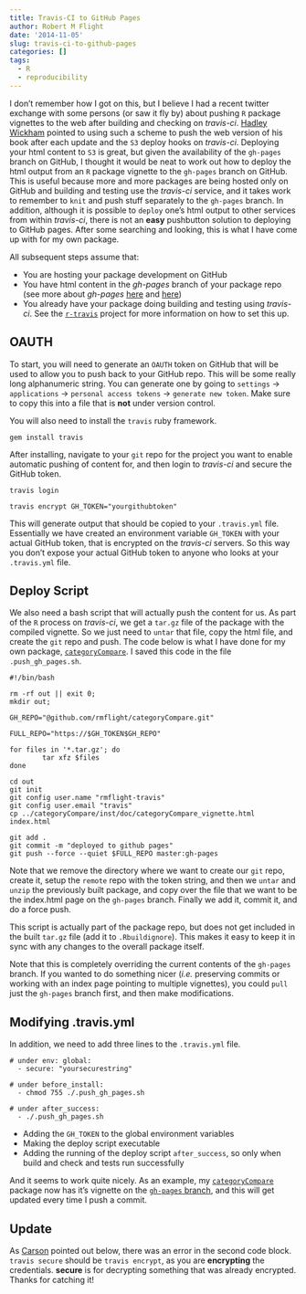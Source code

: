 ```yaml
---
title: Travis-CI to GitHub Pages
author: Robert M Flight
date: '2014-11-05'
slug: travis-ci-to-github-pages
categories: []
tags:
  - R
  - reproducibility
---
```


I don't remember how I got on this, but I believe I had a recent twitter exchange with some persons (or saw it fly by) about pushing `R` package vignettes to the web after building and checking on *travis-ci*. [Hadley Wickham](https://twitter.com/hadleywickham) pointed to using such a scheme to push the web version of his book after each update and the `S3` deploy hooks on *travis-ci*. Deploying your html content to `S3` is great, but given the availability of the `gh-pages` branch on GitHub, I thought it would be neat to work out how to deploy the html output from an `R` package vignette to the `gh-pages` branch on GitHub. This is useful because more and more packages are being hosted only on GitHub and building and testing use the *travis-ci* service, and it takes work to remember to `knit` and push stuff separately to the `gh-pages` branch. In addition, although it is possible to `deploy` one's html output to other services from within *travis-ci*, there is not an **easy** pushbutton solution to deploying to GitHub pages. After some searching and looking, this is what I have come up with for my own package.

All subsequent steps assume that:

  * You are hosting your package development on GitHub
  * You have html content in the *gh-pages* branch of your package repo (see more about *gh-pages* [here](https://help.github.com/articles/creating-project-pages-manually/) and [here](https://help.github.com/categories/github-pages-basics/))
  * You already have your package doing building and testing using *travis-ci*. See the [`r-travis`](https://github.com/craigcitro/r-travis) project for more information on how to set this up.

## OAUTH

To start, you will need to generate an `OAUTH` token on GitHub that will be used to allow you to push back to your GitHub repo. This will be some really long alphanumeric string. You can generate one by going to `settings` -> `applications` -> `personal access tokens` -> `generate new token`. Make sure to copy this into a file that is **not** under version control. 

You will also need to install the `travis` ruby framework.

```
gem install travis
```

After installing, navigate to your `git` repo for the project you want to enable automatic pushing of content for, and then login to *travis-ci* and secure the GitHub token.

```
travis login

travis encrypt GH_TOKEN="yourgithubtoken"
```

This will generate output that should be copied to your `.travis.yml` file. Essentially we have created an environment variable `GH_TOKEN` with your actual GitHub token, that is encrypted on the *travis-ci* servers. So this way you don't expose your actual GitHub token to anyone who looks at your `.travis.yml` file.

## Deploy Script

We also need a bash script that will actually push the content for us. As part of the `R` process on *travis-ci*, we get a `tar.gz` file of the package with the compiled vignette. So we just need to `untar` that file, copy the html file, and create the `git` repo and push. The code below is what I have done for my own package, [`categoryCompare`](https://github.com/rmflight/categoryCompare). I saved this code in the file `.push_gh_pages.sh`.

```
#!/bin/bash

rm -rf out || exit 0;
mkdir out;

GH_REPO="@github.com/rmflight/categoryCompare.git"

FULL_REPO="https://$GH_TOKEN$GH_REPO"

for files in '*.tar.gz'; do
        tar xfz $files
done

cd out
git init
git config user.name "rmflight-travis"
git config user.email "travis"
cp ../categoryCompare/inst/doc/categoryCompare_vignette.html index.html

git add .
git commit -m "deployed to github pages"
git push --force --quiet $FULL_REPO master:gh-pages
```

Note that we remove the directory where we want to create our `git` repo, create it, setup the `remote` repo with the token string, and then we `untar` and `unzip` the previously built package, and copy over the file that we want to be the index.html page on the `gh-pages` branch. Finally we add it, commit it, and do a force push.

This script is actually part of the package repo, but does not get included in the built `tar.gz` file (add it to `.Rbuildignore`). This makes it easy to keep it in sync with any changes to the overall package itself. 

Note that this is completely overriding the current contents of the `gh-pages` branch. If you wanted to do something nicer (*i.e.* preserving commits or working with an index page pointing to multiple vignettes), you could `pull` just the `gh-pages` branch first, and then make modifications.

## Modifying .travis.yml

In addition, we need to add three lines to the `.travis.yml` file. 

```
# under env: global:
  - secure: "yoursecurestring"

# under before_install:
  - chmod 755 ./.push_gh_pages.sh

# under after_success:
  - ./.push_gh_pages.sh
```

  * Adding the `GH_TOKEN` to the global environment variables
  * Making the deploy script executable
  * Adding the running of the deploy script `after_success`, so only when build and check and tests run successfully


And it seems to work quite nicely. As an example, my [`categoryCompare`](https://github.com/rmflight/categoryCompare) package now has it's vignette on the [`gh-pages` branch](http://rmflight.github.io/categoryCompare/), and this will get updated every time I push a commit. 

## Update

As [Carson](https://twitter.com/cpsievert) pointed out below, there was an error in the second code block. `travis secure` should be `travis encrypt`, as you are **encrypting** the credentials. **secure** is for decrypting something that was already encrypted. Thanks for catching it!
